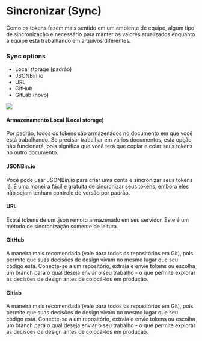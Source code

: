 # Sincronizar (Sync)

Como os tokens fazem mais sentido em um ambiente de equipe, algum tipo de sincronização é necessário para manter os valores atualizados enquanto a equipe está trabalhando em arquivos diferentes.

### Sync options
- Local storage (padrão)
- JSONBin.io
- URL
- GitHub
- GitLab (novo)

![](/sync-sync.png)

#### Armazenamento Local (Local storage)
Por padrão, todos os tokens são armazenados no documento em que você está trabalhando. Se precisar trabalhar em vários documentos, esta opção não funcionará, pois significa que você terá que copiar e colar seus tokens no outro documento.

#### JSONBin.io
Você pode usar JSONBin.io para criar uma conta e sincronizar seus tokens lá. É uma maneira fácil e gratuita de sincronizar seus tokens, embora eles não sejam tenham controle de versão por padrão.

#### URL
Extrai tokens de um .json remoto armazenado em seu servidor. Este é um método de sincronização somente de leitura.

#### GitHub
A maneira mais recomendada (vale para todos os repositórios em Git), pois permite que suas decisões de design vivam no mesmo lugar que seu código está. Conecte-se a um repositório, extraia e envie tokens ou escolha um branch para o qual deseja enviar o seu trabalho - o que permite explorar as decisões de design antes de colocá-los em produção.

#### Gitlab
A maneira mais recomendada (vale para todos os repositórios em Git), pois permite que suas decisões de design vivam no mesmo lugar que seu código está. Conecte-se a um repositório, extraia e envie tokens ou escolha um branch para o qual deseja enviar o seu trabalho - o que permite explorar as decisões de design antes de colocá-los em produção.
